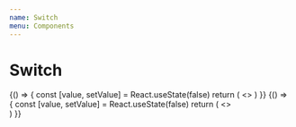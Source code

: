 ```yaml
---
name: Switch
menu: Components
---
```



# Switch

<Playground>
  {() => {
    const [value, setValue] = React.useState(false)
    return (
      <>
        <Switch
          checked={value}
          size="15px"
          onChange={setValue}
          title="Click me!"
        />
        <Switch
          checked={value}
          size="24px"
          onChange={setValue}
          title="Click me!"
        />
        <Switch
          checked={value}
          size="32px"
          onChange={setValue}
          title="Click me!"
        />
        <Switch
          checked={value}
          size="40px"
          onChange={setValue}
          title="Click me!"
        />
      </>
    )
  }}
</Playground>

<Playground>
  {() => {
    const [value, setValue] = React.useState(false)
    return (
      <>
        <div>
          <Switch checked={value} size="24px" onChange={setValue} />
          <Switch checked={!value} size="24px" onChange={setValue} />
        </div>
        <div>
          <Switch checked={value} size="24px" onChange={setValue} />
          <Switch checked={!value} size="24px" onChange={setValue} />
        </div>
      </>
    )
  }}
</Playground>

<Props of={Switch} />
